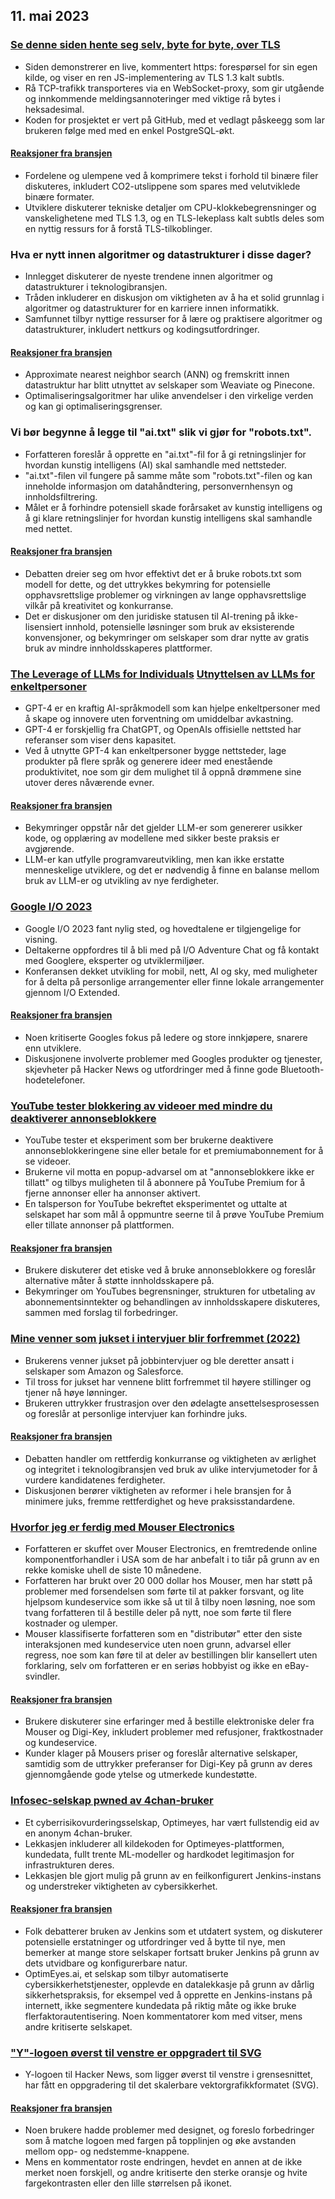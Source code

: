 

<CallToAction />

<Steps>

## 11. mai 2023

### [Se denne siden hente seg selv, byte for byte, over TLS](https://subtls.pages.dev/)

- Siden demonstrerer en live, kommentert https: forespørsel for sin egen kilde, og viser en ren JS-implementering av TLS 1.3 kalt subtls.
- Rå TCP-trafikk transporteres via en WebSocket-proxy, som gir utgående og innkommende meldingsannoteringer med viktige rå bytes i heksadesimal.
- Koden for prosjektet er vert på GitHub, med et vedlagt påskeegg som lar brukeren følge med med en enkel PostgreSQL-økt.

#### [Reaksjoner fra bransjen](http://news.ycombinator.com/item?id=35884437)

- Fordelene og ulempene ved å komprimere tekst i forhold til binære filer diskuteres, inkludert CO2-utslippene som spares med velutviklede binære formater.
- Utviklere diskuterer tekniske detaljer om CPU-klokkebegrensninger og vanskelighetene med TLS 1.3, og en TLS-lekeplass kalt subtls deles som en nyttig ressurs for å forstå TLS-tilkoblinger.

### Hva er nytt innen algoritmer og datastrukturer i disse dager?

- Innlegget diskuterer de nyeste trendene innen algoritmer og datastrukturer i teknologibransjen.
- Tråden inkluderer en diskusjon om viktigheten av å ha et solid grunnlag i algoritmer og datastrukturer for en karriere innen informatikk.
- Samfunnet tilbyr nyttige ressurser for å lære og praktisere algoritmer og datastrukturer, inkludert nettkurs og kodingsutfordringer.

#### [Reaksjoner fra bransjen](http://news.ycombinator.com/item?id=35886900)

- Approximate nearest neighbor search (ANN) og fremskritt innen datastruktur har blitt utnyttet av selskaper som Weaviate og Pinecone.
- Optimaliseringsalgoritmer har ulike anvendelser i den virkelige verden og kan gi optimaliseringsgrenser.

### Vi bør begynne å legge til "ai.txt" slik vi gjør for "robots.txt".

- Forfatteren foreslår å opprette en "ai.txt"-fil for å gi retningslinjer for hvordan kunstig intelligens (AI) skal samhandle med nettsteder.
- "ai.txt"-filen vil fungere på samme måte som "robots.txt"-filen og kan inneholde informasjon om datahåndtering, personvernhensyn og innholdsfiltrering.
- Målet er å forhindre potensiell skade forårsaket av kunstig intelligens og å gi klare retningslinjer for hvordan kunstig intelligens skal samhandle med nettet.

#### [Reaksjoner fra bransjen](http://news.ycombinator.com/item?id=35886288)

- Debatten dreier seg om hvor effektivt det er å bruke robots.txt som modell for dette, og det uttrykkes bekymring for potensielle opphavsrettslige problemer og virkningen av lange opphavsrettslige vilkår på kreativitet og konkurranse.
- Det er diskusjoner om den juridiske statusen til AI-trening på ikke-lisensiert innhold, potensielle løsninger som bruk av eksisterende konvensjoner, og bekymringer om selskaper som drar nytte av gratis bruk av mindre innholdsskaperes plattformer.

### [The Leverage of LLMs for Individuals](https://mazzzystar.github.io/2023/05/10/LLM-for-individual/) [Utnyttelsen av LLMs for enkeltpersoner](https://mazzzystar.github.io/2023/05/10/LLM-for-individual/)

- GPT-4 er en kraftig AI-språkmodell som kan hjelpe enkeltpersoner med å skape og innovere uten forventning om umiddelbar avkastning.
- GPT-4 er forskjellig fra ChatGPT, og OpenAIs offisielle nettsted har referanser som viser dens kapasitet.
- Ved å utnytte GPT-4 kan enkeltpersoner bygge nettsteder, lage produkter på flere språk og generere ideer med enestående produktivitet, noe som gir dem mulighet til å oppnå drømmene sine utover deres nåværende evner.

#### [Reaksjoner fra bransjen](http://news.ycombinator.com/item?id=35885797)

- Bekymringer oppstår når det gjelder LLM-er som genererer usikker kode, og opplæring av modellene med sikker beste praksis er avgjørende.
- LLM-er kan utfylle programvareutvikling, men kan ikke erstatte menneskelige utviklere, og det er nødvendig å finne en balanse mellom bruk av LLM-er og utvikling av nye ferdigheter.

### [Google I/O 2023](https://io.google/2023/)

- Google I/O 2023 fant nylig sted, og hovedtalene er tilgjengelige for visning.
- Deltakerne oppfordres til å bli med på I/O Adventure Chat og få kontakt med Googlere, eksperter og utviklermiljøer.
- Konferansen dekket utvikling for mobil, nett, AI og sky, med muligheter for å delta på personlige arrangementer eller finne lokale arrangementer gjennom I/O Extended.

#### [Reaksjoner fra bransjen](http://news.ycombinator.com/item?id=35886559)

- Noen kritiserte Googles fokus på ledere og store innkjøpere, snarere enn utviklere.
- Diskusjonene involverte problemer med Googles produkter og tjenester, skjevheter på Hacker News og utfordringer med å finne gode Bluetooth-hodetelefoner.

### [YouTube tester blokkering av videoer med mindre du deaktiverer annonseblokkere](https://www.bleepingcomputer.com/news/technology/youtube-tests-blocking-videos-unless-you-disable-ad-blockers/)

- YouTube tester et eksperiment som ber brukerne deaktivere annonseblokkeringene sine eller betale for et premiumabonnement for å se videoer.
- Brukerne vil motta en popup-advarsel om at "annonseblokkere ikke er tillatt" og tilbys muligheten til å abonnere på YouTube Premium for å fjerne annonser eller ha annonser aktivert.
- En talsperson for YouTube bekreftet eksperimentet og uttalte at selskapet har som mål å oppmuntre seerne til å prøve YouTube Premium eller tillate annonser på plattformen.

#### [Reaksjoner fra bransjen](http://news.ycombinator.com/item?id=35892512)

- Brukere diskuterer det etiske ved å bruke annonseblokkere og foreslår alternative måter å støtte innholdsskapere på.
- Bekymringer om YouTubes begrensninger, strukturen for utbetaling av abonnementsinntekter og behandlingen av innholdsskapere diskuteres, sammen med forslag til forbedringer.

### [Mine venner som jukset i intervjuer blir forfremmet (2022)](https://www.teamblind.com/post/My-friends-who-cheated-in-interviews-are-getting-promoted-😡😡😡😡-XnYM4nLs)

- Brukerens venner jukset på jobbintervjuer og ble deretter ansatt i selskaper som Amazon og Salesforce.
- Til tross for jukset har vennene blitt forfremmet til høyere stillinger og tjener nå høye lønninger.
- Brukeren uttrykker frustrasjon over den ødelagte ansettelsesprosessen og foreslår at personlige intervjuer kan forhindre juks.

#### [Reaksjoner fra bransjen](http://news.ycombinator.com/item?id=35885342)

- Debatten handler om rettferdig konkurranse og viktigheten av ærlighet og integritet i teknologibransjen ved bruk av ulike intervjumetoder for å vurdere kandidatenes ferdigheter.
- Diskusjonen berører viktigheten av reformer i hele bransjen for å minimere juks, fremme rettferdighet og heve praksisstandardene.

### [Hvorfor jeg er ferdig med Mouser Electronics](https://lcamtuf.substack.com/p/why-im-done-with-mouser-electronics)

- Forfatteren er skuffet over Mouser Electronics, en fremtredende online komponentforhandler i USA som de har anbefalt i to tiår på grunn av en rekke komiske uhell de siste 10 månedene.
- Forfatteren har brukt over 20 000 dollar hos Mouser, men har støtt på problemer med forsendelsen som førte til at pakker forsvant, og lite hjelpsom kundeservice som ikke så ut til å tilby noen løsning, noe som tvang forfatteren til å bestille deler på nytt, noe som førte til flere kostnader og ulemper.
- Mouser klassifiserte forfatteren som en "distributør" etter den siste interaksjonen med kundeservice uten noen grunn, advarsel eller regress, noe som kan føre til at deler av bestillingen blir kansellert uten forklaring, selv om forfatteren er en seriøs hobbyist og ikke en eBay-svindler.

#### [Reaksjoner fra bransjen](http://news.ycombinator.com/item?id=35892246)

- Brukere diskuterer sine erfaringer med å bestille elektroniske deler fra Mouser og Digi-Key, inkludert problemer med refusjoner, fraktkostnader og kundeservice.
- Kunder klager på Mousers priser og foreslår alternative selskaper, samtidig som de uttrykker preferanser for Digi-Key på grunn av deres gjennomgående gode ytelse og utmerkede kundestøtte.

### [Infosec-selskap pwned av 4chan-bruker](https://maia.crimew.gay/posts/optimeyes-leak/)

- Et cyberrisikovurderingsselskap, Optimeyes, har vært fullstendig eid av en anonym 4chan-bruker.
- Lekkasjen inkluderer all kildekoden for Optimeyes-plattformen, kundedata, fullt trente ML-modeller og hardkodet legitimasjon for infrastrukturen deres.
- Lekkasjen ble gjort mulig på grunn av en feilkonfigurert Jenkins-instans og understreker viktigheten av cybersikkerhet.

#### [Reaksjoner fra bransjen](http://news.ycombinator.com/item?id=35888509)

- Folk debatterer bruken av Jenkins som et utdatert system, og diskuterer potensielle erstatninger og utfordringer ved å bytte til nye, men bemerker at mange store selskaper fortsatt bruker Jenkins på grunn av dets utvidbare og konfigurerbare natur.
- OptimEyes.ai, et selskap som tilbyr automatiserte cybersikkerhetstjenester, opplevde en datalekkasje på grunn av dårlig sikkerhetspraksis, for eksempel ved å opprette en Jenkins-instans på internett, ikke segmentere kundedata på riktig måte og ikke bruke flerfaktorautentisering. Noen kommentatorer kom med vitser, mens andre kritiserte selskapet.

### ["Y"-logoen øverst til venstre er oppgradert til SVG](https://news.ycombinator.com/y18.svg)

- Y-logoen til Hacker News, som ligger øverst til venstre i grensesnittet, har fått en oppgradering til det skalerbare vektorgrafikkformatet (SVG).

#### [Reaksjoner fra bransjen](http://news.ycombinator.com/item?id=35894326)

- Noen brukere hadde problemer med designet, og foreslo forbedringer som å matche logoen med fargen på topplinjen og øke avstanden mellom opp- og nedstemme-knappene.
- Mens en kommentator roste endringen, hevdet en annen at de ikke merket noen forskjell, og andre kritiserte den sterke oransje og hvite fargekontrasten eller den lille størrelsen på ikonet.

</Steps>
